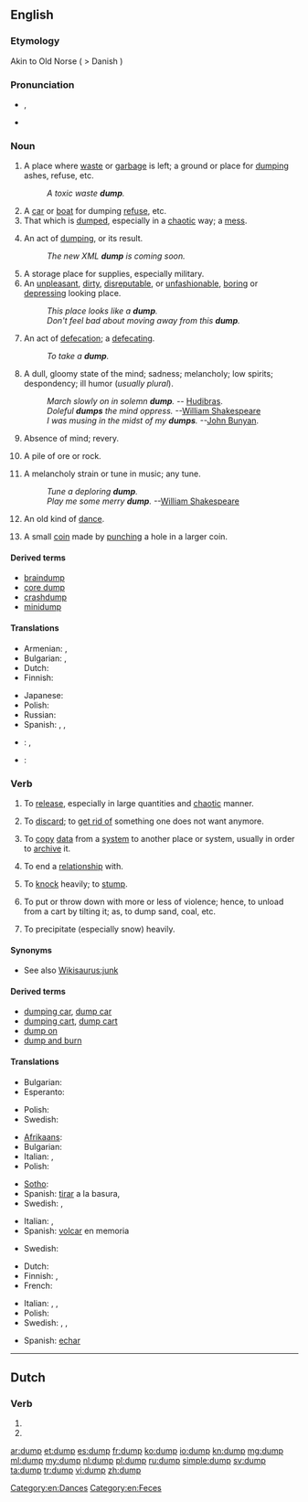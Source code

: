 ==English==

===Etymology===
Akin to Old Norse {{term|dumpa||to thump}} ( > Danish {{term|dumpe||to fall suddenly}})

===Pronunciation===
* {{IPA|/dʌmp/}}, {{SAMPA|/dVmp/}}
* {{rhymes|ʌmp}}

===Noun===
{{en-noun}}

# A place where [[waste]] or [[garbage]] is left; a ground or place for [[#Verb|dumping]] ashes, refuse, etc.
#: ''A toxic waste '''dump'''.''
# A [[car]] or [[boat]] for dumping [[refuse]], etc.
# That which is [[#Verb|dumped]], especially in a [[chaotic]] way; a [[mess]].
# {{computing}} An act of [[#Verb|dumping]], or its result.
#: ''The new XML '''dump''' is coming soon.''
# A storage place for supplies, especially military.
# An [[unpleasant]], [[dirty]], [[disreputable]], or [[unfashionable]], [[boring]] or [[depressing]] looking place.
#: ''This place looks like a '''dump'''.''
#: ''Don't feel bad about moving away from this '''dump'''.''
# {{vulgar}} An act of [[defecation]]; a [[defecating]].
#: ''To take a '''dump'''.''
# A dull, gloomy state of the mind; sadness; melancholy; low spirits; despondency; ill humor (''usually plural'').
#: ''March slowly on in solemn '''dump'''.'' -- [[w:Hudibras|Hudibras]].
#: ''Doleful '''dumps''' the mind oppress.'' --[[w:William Shakespeare|William Shakespeare]]
#: ''I was musing in the midst of my '''dumps'''.'' --[[w:John Bunyan|John Bunyan]].
# Absence of mind; revery.
# {{mining}} A pile of ore or rock.
# {{obsolete}} A melancholy strain or tune in music; any tune.
#: ''Tune a deploring '''dump'''.''
#: ''Play me some merry '''dump'''.'' --[[w:William Shakespeare|William Shakespeare]]
# {{obsolete}} An old kind of [[dance]].
# {{historical}} {{Australia}} A small [[coin]] made by [[punch]]ing a hole in a larger coin.

====Derived terms====
* [[braindump]]
* [[core dump]]
* [[crashdump]]
* [[minidump]]

====Translations====
{{trans-top|a place where waste or garbage is left}}
* Armenian: {{t-|hy|աղբանոց|tr=aġbanoc’|sc=Armn}}, {{t-|hy|զիբիլանոց|tr=zibilanoc’|sc=Armn}}
* Bulgarian: {{t|bg|бунище|n|sc=Cyrl}}, {{t|bg|отвал|m|sc=Cyrl}}
* Dutch: {{t|nl|vuilnisbelt|f}}
* Finnish: {{t|fi|kaatopaikka}}
{{trans-mid}}
* Japanese: {{t|ja|ゴミ捨て場|tr=gomisuteba|sc=Jpan}}
* Polish: {{t+|pl|śmietnik|m}}
* Russian: {{t+|ru|свалка|f|tr=sválka|sc=Cyrl}}
* Spanish: {{t|es|basural}}, {{t|es|tiradero}}, {{t|es|vertedero}}
{{trans-bottom}}

{{checktrans-top}}
* {{ttbc|es}}: {{t|es|depósito}}, {{t|es|basurero|m}}
* {{ttbc|it}}: {{t|it|discarica}}
{{trans-bottom}}

===Verb===
{{en-verb}}

# {{transitive}} To [[release]], especially in large quantities and [[chaotic]] manner.
# {{transitive}} To [[discard]]; to [[get rid of]] something one does not want anymore.
# {{transitive}} {{computing}} To [[copy]] [[data]] from a [[system]] to another place or system, usually in order to [[archive]] it.
# {{transitive}} {{informal}} To end a [[relationship]] with.
# {{transitive}} To [[knock]] heavily; to [[stump]].
# {{transitive}} {{US}} To put or throw down with more or less of violence; hence, to unload from a cart by tilting it; as, to dump sand, coal, etc.
# {{transitive}} {{US}} To precipitate (especially snow) heavily.

====Synonyms====
* See also [[Wikisaurus:junk]]

====Derived terms====
* [[dumping car]], [[dump car]]
* [[dumping cart]], [[dump cart]]
* [[dump on]]
* [[dump and burn]]

====Translations====
{{trans-top|to release}}
* Bulgarian: {{t|bg|стоварвам|sc=Cyrl}}
* Esperanto: {{t|eo|ŝuti}}
{{trans-mid}}
* Polish: {{t-|pl|upuścić}}
* Swedish: {{t|sv|dumpa}}
{{trans-bottom}}

{{trans-top|to discard, to get rid of}}
* [[Afrikaans]]: {{t-|af|weggooi|xs=Afrikaans}}
* Bulgarian: {{t|bg|отървавам се от|sc=Cyrl}}
* Italian: {{t+|it|scaricare}}, {{t+|it|rovesciare}}
* Polish: {{t|pl|pozbyć się}}
{{trans-mid}}
* [[Sotho]]: {{t|st|lahla|xs=Sotho}}
* Spanish: [[tirar]] a la basura, {{t|es|arrojar}}
* Swedish: {{t+|sv|slänga}}, {{t+|sv|kasta}}
{{trans-bottom}}

{{trans-top|to copy data from a system to another place or system}}
* Italian: {{t-|it|riversare}}, {{t|it|scaricare dati}}
* Spanish: [[volcar]] en memoria
{{trans-mid}}
* Swedish: {{t|sv|dumpa}}
{{trans-bottom}}

{{trans-top|to end a relationship}}
* Dutch: {{t|nl|dumpen}}
* Finnish: {{t|fi|tehdä bänät}}, {{t|fi|dumpata}}
* French: {{t+|fr|larguer}}
{{trans-mid}}
* Italian: {{t-|it|mollare}}, {{t+|it|piantare}}, {{t+|it|scaricare}}
* Polish: {{t|pl|zerwać}}
* Swedish: {{t+|sv|lämna}}, {{t|sv|dumpa}}, {{t+|sv|fimpa}}
{{trans-bottom}}

{{checktrans-top}}
{{trans-mid}}
* Spanish: [[echar]]
{{trans-bottom}}

[[Category:en:Dances]]
[[Category:en:Feces]]
----

==Dutch==

===Verb===
{{infl|nl}}

# {{nl-verb-form|p=1|n=sg|t=pres|m=ind|dumpen}}
# {{nl-verb-form|m=imp|dumpen}}

[[ar:dump]]
[[et:dump]]
[[es:dump]]
[[fr:dump]]
[[ko:dump]]
[[io:dump]]
[[kn:dump]]
[[mg:dump]]
[[ml:dump]]
[[my:dump]]
[[nl:dump]]
[[pl:dump]]
[[ru:dump]]
[[simple:dump]]
[[sv:dump]]
[[ta:dump]]
[[tr:dump]]
[[vi:dump]]
[[zh:dump]]